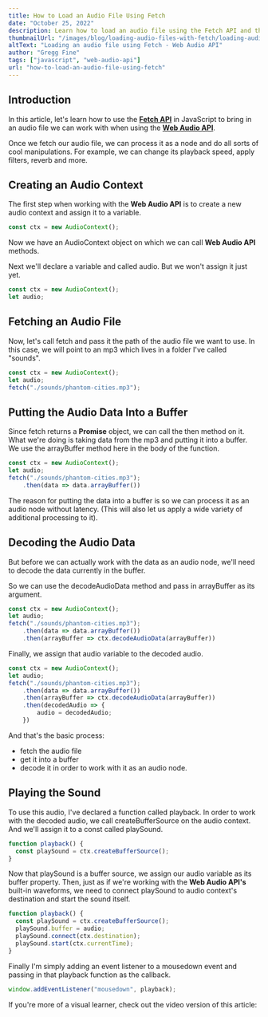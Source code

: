 ```yaml
---
title: How to Load an Audio File Using Fetch
date: "October 25, 2022"
description: Learn how to load an audio file using the Fetch API and the Web Audio API
thumbnailUrl: "/images/blog/loading-audio-files-with-fetch/loading-audio-files-with-fetch-tutorial.png"
altText: "Loading an audio file using Fetch - Web Audio API"
author: "Gregg Fine"
tags: ["javascript", "web-audio-api"]
url: "how-to-load-an-audio-file-using-fetch"
---
```


## Introduction

In this article, let's learn how to use the [**Fetch API**](https://developer.mozilla.org/en-US/docs/Web/API/Fetch_API) in JavaScript to bring in an audio file we can work with when using the [**Web Audio API**](https://developer.mozilla.org/en-US/docs/Web/API/Web_Audio_API).

Once we fetch our audio file, we can process it as a node and do all sorts of cool manipulations.
For example, we can change its playback speed, apply filters, reverb and more.

## Creating an Audio Context

The first step when working with the **Web Audio API** is to create a new audio context and assign it to a variable.

```js
const ctx = new AudioContext();
```

Now we have an <Syntax>AudioContext</Syntax> object on which we can call **Web Audio API** methods.

Next we'll declare a variable and called <Syntax>audio</Syntax>. But we won't assign it just yet.

```js
const ctx = new AudioContext();
let audio;
```

## Fetching an Audio File

Now, let's call <Syntax>fetch</Syntax> and pass it the path of the audio file we want to use.
In this case, we will point to an mp3 which lives in a folder I've called "sounds".

```js
const ctx = new AudioContext();
let audio;
fetch("./sounds/phantom-cities.mp3");
```

## Putting the Audio Data Into a Buffer

Since <Syntax>fetch</Syntax> returns a **Promise** object, we can call the <Syntax>then</Syntax> method on it.
What we're doing is taking data from the mp3 and putting it into a buffer.
We use the <Syntax>arrayBuffer</Syntax> method here in the body of the function.

```js
const ctx = new AudioContext();
let audio;
fetch("./sounds/phantom-cities.mp3");
	.then(data => data.arrayBuffer())
```

The reason for putting the data into a buffer is so we can process it as an audio node without latency.
(This will also let us apply a wide variety of additional processing to it).

## Decoding the Audio Data

But before we can actually work with the data as an audio node, we'll need to decode the data currently in the buffer.

So we can use the <Syntax>decodeAudioData</Syntax> method and pass in <Syntax>arrayBuffer</Syntax> as its argument.

```js
const ctx = new AudioContext();
let audio;
fetch("./sounds/phantom-cities.mp3");
	.then(data => data.arrayBuffer())
	.then(arrayBuffer => ctx.decodeAudioData(arrayBuffer))
```

Finally, we assign that <Syntax>audio</Syntax> variable to the decoded audio.

```js
const ctx = new AudioContext();
let audio;
fetch("./sounds/phantom-cities.mp3");
	.then(data => data.arrayBuffer())
	.then(arrayBuffer => ctx.decodeAudioData(arrayBuffer))
	.then(decodedAudio => {
		audio = decodedAudio;
	})
```

And that's the basic process:

- fetch the audio file
- get it into a buffer
- decode it in order to work with it as an audio node.

## Playing the Sound

To use this audio, I've declared a function called <Syntax>playback</Syntax>.
In order to work with the decoded audio, we call <Syntax>createBufferSource</Syntax> on the audio context.
And we'll assign it to a <Syntax>const</Syntax> called <Syntax>playSound</Syntax>.

```js
function playback() {
  const playSound = ctx.createBufferSource();
}
```

Now that <Syntax>playSound</Syntax> is a buffer source, we assign our audio variable as its buffer property.
Then, just as if we're working with the **Web Audio API's** built-in waveforms, we need to connect <Syntax>playSound</Syntax> to audio context's destination and start the sound itself.

```js
function playback() {
  const playSound = ctx.createBufferSource();
  playSound.buffer = audio;
  playSound.connect(ctx.destination);
  playSound.start(ctx.currentTime);
}
```

Finally I'm simply adding an event listener to a mousedown event and passing in that <Syntax>playback</Syntax> function as the callback.

```js
window.addEventListener("mousedown", playback);
```

If you're more of a visual learner, check out the video version of this article:

<YouTube
  id="3NgVlAscdcA"
  alt="how to load an audio file using fetch video"
  imgSrc="./images/blog/loading-audio-files-with-fetch/loading-audio-files-with-fetch-video.jpg"
/>

<Ad
  txt="To go further with the Web Audio API, check out Coding for Musicians 101"
  imgSrc="./images/ads/coding-for-musicians-course.jpg"
  imgWidth="240"
  imgHeight="240"
  href="https://www.macprovideo.com/course/web-audio-explored?afid=LYaI709I1H"
/>
